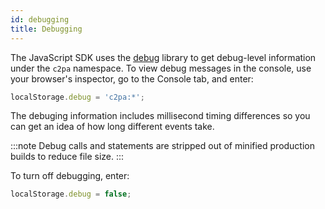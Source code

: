 ```yaml
---
id: debugging
title: Debugging
---
```


The JavaScript SDK uses the [debug](https://github.com/debug-js/debug) library to get debug-level information under the
`c2pa` namespace. To view debug messages in the console, use your browser's inspector, go to the Console
tab, and enter:

```js
localStorage.debug = 'c2pa:*';
```

The debuging information includes millisecond timing differences so you can get an idea of how long different events take.

:::note
Debug calls and statements are stripped out of minified production builds to reduce file size.
:::

To turn off debugging, enter:

```js
localStorage.debug = false;
```
